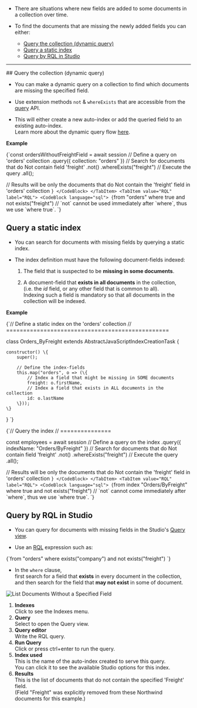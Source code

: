 
<Admonition type="note" title="">

* There are situations where new fields are added to some documents in a collection over time.  

* To find the documents that are missing the newly added fields you can either:  
    * [Query the collection (dynamic query)](../../../client-api/session/querying/how-to-filter-by-non-existing-field.mdx#query-the-collection-(dynamic-query))  
    * [Query a static index](../../../client-api/session/querying/how-to-filter-by-non-existing-field.mdx#query-a-static-index)  
    * [Query by RQL in Studio](../../../client-api/session/querying/how-to-filter-by-non-existing-field.mdx#query-by-rql-in-studio)  

----

</Admonition>
## Query the collection (dynamic query)

* You can make a dynamic query on a collection to find which documents are missing the specified field.

* Use extension methods `not` & `whereExists` that are accessible from the [query](../../../client-api/session/querying/how-to-query.mdx) API.

* This will either create a new auto-index or add the queried field to an existing auto-index.  
  Learn more about the dynamic query flow [here](../../../client-api/session/querying/how-to-query.mdx#dynamicquery).

<Admonition type="note" title="">

__Example__

<Tabs groupId='languageSyntax'>
<TabItem value="DocumentQuery" label="DocumentQuery">
<CodeBlock language="js">
{`const ordersWithoutFreightField = await session
     // Define a query on 'orders' collection
    .query({ collection: "orders" })
     // Search for documents that do Not contain field 'freight'
    .not()
    .whereExists("freight")
     // Execute the query
    .all();

// Results will be only the documents that do Not contain the 'freight' field in 'orders' collection
`}
</CodeBlock>
</TabItem>
<TabItem value="RQL" label="RQL">
<CodeBlock language="sql">
{`from "orders"
where true and not exists("freight")
// \`not\` cannot be used immediately after \`where\`, thus we use \`where true\`.
`}
</CodeBlock>
</TabItem>
</Tabs>

</Admonition>



## Query a static index

* You can search for documents with missing fields by querying a static index.  

* The index definition must have the following document-fields indexed:

    1. The field that is suspected to be __missing in some documents__.  
  
    2. A document-field that __exists in all documents__ in the collection,  
       (i.e. the _id_ field, or any other field that is common to all).  
       Indexing such a field is mandatory so that all documents in the collection will be indexed.

<Admonition type="note" title="">

__Example__

<TabItem value="the_index" label="the_index">
<CodeBlock language="js">
{`// Define a static index on the 'orders' collection
// ================================================

class Orders_ByFreight extends AbstractJavaScriptIndexCreationTask<Order> \{

    constructor() \{
        super();

        // Define the index-fields 
        this.map("orders", o => (\{
            // Index a field that might be missing in SOME documents
            freight: o.firstName,
            // Index a field that exists in ALL documents in the collection
            id: o.lastName
        \}));
    \}
\}
`}
</CodeBlock>
</TabItem>

<Tabs groupId='languageSyntax'>
<TabItem value="DocumentQuery" label="DocumentQuery">
<CodeBlock language="js">
{`// Query the index
// ===============

const employees = await session
     // Define a query on the index
    .query({ indexName: "Orders/ByFreight" })
     // Search for documents that do Not contain field 'freight'
    .not()
    .whereExists("freight")
     // Execute the query
    .all();

// Results will be only the documents that do Not contain the 'freight' field in 'orders' collection
`}
</CodeBlock>
</TabItem>
<TabItem value="RQL" label="RQL">
<CodeBlock language="sql">
{`from index "Orders/ByFreight"
where true and not exists("freight")
// \`not\` cannot come immediately after \`where\`, thus we use \`where true\`.
`}
</CodeBlock>
</TabItem>
</Tabs>

</Admonition>



## Query by RQL in Studio

* You can query for documents with missing fields in the Studio's [Query view](../../../studio/database/queries/query-view.mdx).

* Use an [RQL](../../../client-api/session/querying/what-is-rql.mdx) expression such as:

<TabItem value="sql" label="sql">
<CodeBlock language="sql">
{`from "orders"    
where exists("company") and not exists("freight")
`}
</CodeBlock>
</TabItem>

* In the `where` clause,  
  first search for a field that __exists__ in every document in the collection,  
  and then search for the field that __may not exist__ in some of document.

![List Documents Without a Specified Field](./assets/non-existing-field-studio-rql.png)

1. **Indexes**  
   Click to see the Indexes menu.
2. **Query**  
   Select to open the Query view.
3. **Query editor**  
   Write the RQL query.
4. **Run Query**  
   Click or press ctrl+enter to run the query.
5. **Index used**  
   This is the name of the auto-index created to serve this query.  
   You can click it to see the available Studio options for this index.  
6. **Results**  
   This is the list of documents that do not contain the specified 'Freight' field.  
   (Field "Freight" was explicitly removed from these Northwind documents for this example.)




